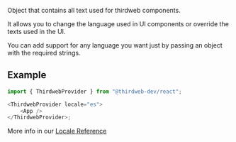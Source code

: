 Object that contains all text used for thirdweb components.

It allows you to change the language used in UI components or override the texts used in the UI.

You can add support for any language you want just by passing an object with the required strings.

## Example

```javascript
import { ThirdwebProvider } from "@thirdweb-dev/react";

<ThirdwebProvider locale="es">
	<App />
</ThirdwebProvider>;
```

More info in our [Locale Reference](/references/react/ThirdwebProviderProps#locale)
